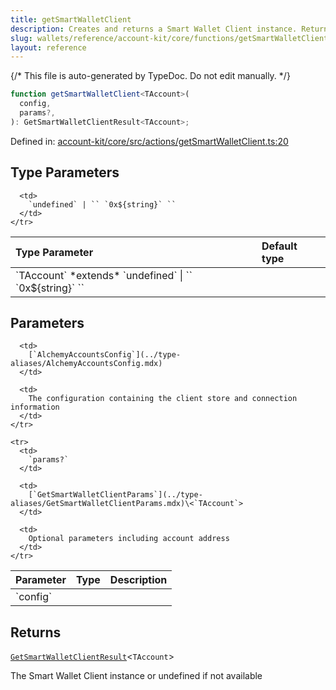 ```yaml
---
title: getSmartWalletClient
description: Creates and returns a Smart Wallet Client instance. Returns undefined if running in a server environment or if no signer is connected. Caches clients by chain ID & address for performance optimization.
slug: wallets/reference/account-kit/core/functions/getSmartWalletClient
layout: reference
---
```


{/* This file is auto-generated by TypeDoc. Do not edit manually. */}

```ts
function getSmartWalletClient<TAccount>(
  config,
  params?,
): GetSmartWalletClientResult<TAccount>;
```

Defined in: [account-kit/core/src/actions/getSmartWalletClient.ts:20](https://github.com/alchemyplatform/aa-sdk/blob/c1a84188d03473acac2fdb49fb7cd7fdba73169b/account-kit/core/src/actions/getSmartWalletClient.ts#L20)

## Type Parameters

<table>
  <thead>
    <tr>
      <th align="left">Type Parameter</th>
      <th align="left">Default type</th>
    </tr>
  </thead>

  <tbody>
    <tr>
      <td>
        `TAccount` *extends* `undefined` | `` `0x${string}` ``
      </td>

      <td>
        `undefined` | `` `0x${string}` ``
      </td>
    </tr>

  </tbody>
</table>

## Parameters

<table>
  <thead>
    <tr>
      <th align="left">Parameter</th>
      <th align="left">Type</th>
      <th align="left">Description</th>
    </tr>
  </thead>

  <tbody>
    <tr>
      <td>
        `config`
      </td>

      <td>
        [`AlchemyAccountsConfig`](../type-aliases/AlchemyAccountsConfig.mdx)
      </td>

      <td>
        The configuration containing the client store and connection information
      </td>
    </tr>

    <tr>
      <td>
        `params?`
      </td>

      <td>
        [`GetSmartWalletClientParams`](../type-aliases/GetSmartWalletClientParams.mdx)\<`TAccount`>
      </td>

      <td>
        Optional parameters including account address
      </td>
    </tr>

  </tbody>
</table>

## Returns

[`GetSmartWalletClientResult`](../type-aliases/GetSmartWalletClientResult.mdx)\<`TAccount`>

The Smart Wallet Client instance or undefined if not available
